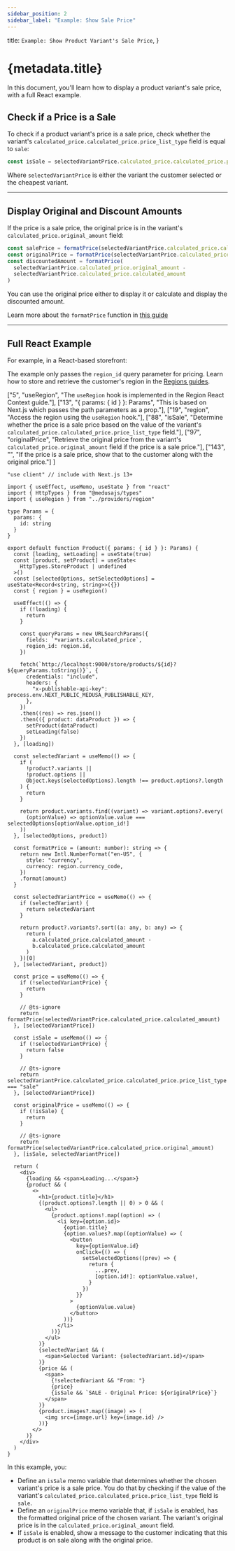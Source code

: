 ```yaml
---
sidebar_position: 2
sidebar_label: "Example: Show Sale Price"
---
```


  title: `Example: Show Product Variant's Sale Price`,
}

# {metadata.title}

In this document, you'll learn how to display a product variant's sale price, with a full React example.

## Check if a Price is a Sale

To check if a product variant's price is a sale price, check whether the variant's `calculated_price.calculated_price.price_list_type` field is equal to `sale`:

```ts
const isSale = selectedVariantPrice.calculated_price.calculated_price.price_list_type === "sale"
```

Where `selectedVariantPrice` is either the variant the customer selected or the cheapest variant.

---

## Display Original and Discount Amounts

If the price is a sale price, the original price is in the variant's `calculated_price.original_amount` field:

```ts
const salePrice = formatPrice(selectedVariantPrice.calculated_price.calculated_amount)
const originalPrice = formatPrice(selectedVariantPrice.calculated_price.original_amount)
const discountedAmount = formatPrice(
  selectedVariantPrice.calculated_price.original_amount - 
  selectedVariantPrice.calculated_price.calculated_amount
)
```

You can use the original price either to display it or calculate and display the discounted amount.

<Note title="Tip">

Learn more about the `formatPrice` function in [this guide](../show-price/page.mdx#price-formatting)

</Note>

---

## Full React Example

For example, in a React-based storefront:

<Note>

The example only passes the `region_id` query parameter for pricing. Learn how to store and retrieve the customer's region in the [Regions guides](../../../../regions/context/page.mdx).

</Note>

  ["5", "useRegion", "The `useRegion` hook is implemented in the Region React Context guide."],
  ["13", "{ params: { id } }: Params", "This is based on Next.js which passes the path parameters as a prop."],
  ["19", "region", "Access the region using the `useRegion` hook."],
  ["88", "isSale", "Determine whether the price is a sale price based on the value of the variant's `calculated_price.calculated_price.price_list_type` field."],
  ["97", "originalPrice", "Retrieve the original price from the variant's `calculated_price.original_amount` field if the price is a sale price."],
  ["143", "", "If the price is a sale price, show that to the customer along with the original price."]
]

```tsx highlights={saleHighlights}
"use client" // include with Next.js 13+

import { useEffect, useMemo, useState } from "react"
import { HttpTypes } from "@medusajs/types"
import { useRegion } from "../providers/region"

type Params = {
  params: {
    id: string
  }
}

export default function Product({ params: { id } }: Params) {
  const [loading, setLoading] = useState(true)
  const [product, setProduct] = useState<
    HttpTypes.StoreProduct | undefined
  >()
  const [selectedOptions, setSelectedOptions] = useState<Record<string, string>>({})
  const { region } = useRegion()

  useEffect(() => {
    if (!loading) {
      return 
    }

    const queryParams = new URLSearchParams({
      fields: `*variants.calculated_price`,
      region_id: region.id,
    })

    fetch(`http://localhost:9000/store/products/${id}?${queryParams.toString()}`, {
      credentials: "include",
      headers: {
        "x-publishable-api-key": process.env.NEXT_PUBLIC_MEDUSA_PUBLISHABLE_KEY,
      },
    })
    .then((res) => res.json())
    .then(({ product: dataProduct }) => {
      setProduct(dataProduct)
      setLoading(false)
    })
  }, [loading])

  const selectedVariant = useMemo(() => {
    if (
      !product?.variants ||
      !product.options || 
      Object.keys(selectedOptions).length !== product.options?.length
    ) {
      return
    }

    return product.variants.find((variant) => variant.options?.every(
      (optionValue) => optionValue.value === selectedOptions[optionValue.option_id!]
    ))
  }, [selectedOptions, product])

  const formatPrice = (amount: number): string => {
    return new Intl.NumberFormat("en-US", {
      style: "currency",
      currency: region.currency_code,
    })
    .format(amount)
  }

  const selectedVariantPrice = useMemo(() => {
    if (selectedVariant) {
      return selectedVariant
    }

    return product?.variants?.sort((a: any, b: any) => {
      return (
        a.calculated_price.calculated_amount -
        b.calculated_price.calculated_amount
      )
    })[0]
  }, [selectedVariant, product])

  const price = useMemo(() => {
    if (!selectedVariantPrice) {
      return
    }

    // @ts-ignore
    return formatPrice(selectedVariantPrice.calculated_price.calculated_amount)
  }, [selectedVariantPrice])

  const isSale = useMemo(() => {
    if (!selectedVariantPrice) {
      return false
    }

    // @ts-ignore
    return selectedVariantPrice.calculated_price.calculated_price.price_list_type === "sale"
  }, [selectedVariantPrice])

  const originalPrice = useMemo(() => {
    if (!isSale) {
      return
    }

    // @ts-ignore
    return formatPrice(selectedVariantPrice.calculated_price.original_amount)
  }, [isSale, selectedVariantPrice])

  return (
    <div>
      {loading && <span>Loading...</span>}
      {product && (
        <>
          <h1>{product.title}</h1>
          {(product.options?.length || 0) > 0 && (
            <ul>
              {product.options!.map((option) => (
                <li key={option.id}>
                  {option.title}
                  {option.values?.map((optionValue) => (
                    <button 
                      key={optionValue.id}
                      onClick={() => {
                        setSelectedOptions((prev) => {
                          return {
                            ...prev,
                            [option.id!]: optionValue.value!,
                          }
                        })
                      }}
                    >
                      {optionValue.value}
                    </button>
                  ))}
                </li>
              ))}
            </ul>
          )}
          {selectedVariant && (
            <span>Selected Variant: {selectedVariant.id}</span>
          )}
          {price && (
            <span>
              {!selectedVariant && "From: "}
              {price}
              {isSale && `SALE - Original Price: ${originalPrice}`}
            </span>
          )}
          {product.images?.map((image) => (
            <img src={image.url} key={image.id} />
          ))}
        </>
      )}
    </div>
  )
}
```

In this example, you:

- Define an `isSale` memo variable that determines whether the chosen variant's price is a sale price. You do that by checking if the value of the variant's `calculated_price.calculated_price.price_list_type` field is `sale`.
- Define an `originalPrice` memo variable that, if `isSale` is enabled, has the formatted original price of the chosen variant. The variant's original price is in the `calculated_price.original_amount` field.
- If `isSale` is enabled, show a message to the customer indicating that this product is on sale along with the original price.
